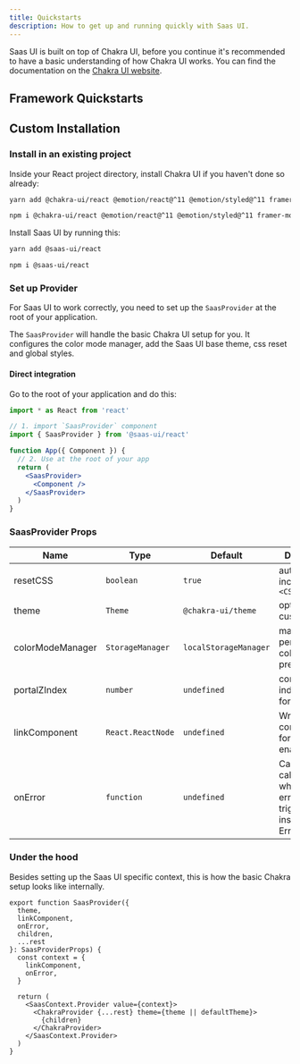 ```yaml
---
title: Quickstarts
description: How to get up and running quickly with Saas UI.
---
```


Saas UI is built on top of Chakra UI, before you continue it's recommended to have a basic understanding of how Chakra UI works. You can find the documentation on the [Chakra UI website](https://www.chakra-ui.com/docs).

## Framework Quickstarts

<FrameworkLinks />

## Custom Installation

### Install in an existing project

Inside your React project directory, install Chakra UI if you haven't done so already:

```bash
yarn add @chakra-ui/react @emotion/react@^11 @emotion/styled@^11 framer-motion@^6
```

```bash
npm i @chakra-ui/react @emotion/react@^11 @emotion/styled@^11 framer-motion@^6
```

Install Saas UI by running this:

```bash
yarn add @saas-ui/react
```

```bash
npm i @saas-ui/react
```

### Set up Provider

For Saas UI to work correctly, you need to set up the `SaasProvider` at the
root of your application.

The `SaasProvider` will handle the basic Chakra UI setup for you. It configures the color mode manager,
add the Saas UI base theme, css reset and global styles.

#### Direct integration

Go to the root of your application and do this:

```jsx live=false
import * as React from 'react'

// 1. import `SaasProvider` component
import { SaasProvider } from '@saas-ui/react'

function App({ Component }) {
  // 2. Use at the root of your app
  return (
    <SaasProvider>
      <Component />
    </SaasProvider>
  )
}
```

### SaasProvider Props

| Name             | Type              | Default               | Description                                                            |
| ---------------- | ----------------- | --------------------- | ---------------------------------------------------------------------- |
| resetCSS         | `boolean`         | `true`                | automatically includes `<CSSReset />`                                  |
| theme            | `Theme`           | `@chakra-ui/theme`    | optional custom theme                                                  |
| colorModeManager | `StorageManager`  | `localStorageManager` | manager to persist a users color mode preference in                    |
| portalZIndex     | `number`          | `undefined`           | common z-index to use for `Portal`                                     |
| linkComponent    | `React.ReactNode` | `undefined`           | Wrapper component for router enabled links                             |
| onError          | `function`        | `undefined`           | Callback called whenever an error is triggered inside an ErrorBoundary |

### Under the hood

Besides setting up the Saas UI specific context, this is how the basic Chakra setup looks like internally.

```tsx
export function SaasProvider({
  theme,
  linkComponent,
  onError,
  children,
  ...rest
}: SaasProviderProps) {
  const context = {
    linkComponent,
    onError,
  }

  return (
    <SaasContext.Provider value={context}>
      <ChakraProvider {...rest} theme={theme || defaultTheme}>
        {children}
      </ChakraProvider>
    </SaasContext.Provider>
  )
}
```
